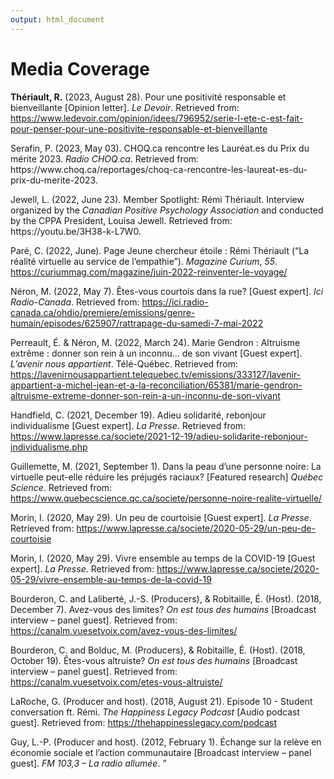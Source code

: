 ```yaml
---
output: html_document
---
```


\scriptsize
\setlength{\parindent}{-0.2in}
\setlength{\leftskip}{0.2in}
\setlength{\parskip}{8pt}

# Media Coverage

**Thériault, R.** (2023, August 28). Pour une positivité responsable et bienveillante [Opinion letter]. *Le Devoir*. Retrieved from: <https://www.ledevoir.com/opinion/idees/796952/serie-l-ete-c-est-fait-pour-penser-pour-une-positivite-responsable-et-bienveillante>

Serafin, P. (2023, May 03). CHOQ.ca rencontre les Lauréat.es du Prix du mérite 2023. *Radio CHOQ.ca*. Retrieved from: https://www.choq.ca/reportages/choq-ca-rencontre-les-laureat-es-du-prix-du-merite-2023.

Jewell, L. (2022, June 23). Member Spotlight: Rémi Thériault. Interview organized by the *Canadian Positive Psychology Association* and conducted by the CPPA President, Louisa Jewell. Retrieved from: https://youtu.be/3H38-k-L7W0.

Paré, C. (2022, June). Page Jeune chercheur étoile : Rémi Thériault ("La réalité virtuelle au service de l'empathie"). *Magazine Curium*, *55*. <https://curiummag.com/magazine/juin-2022-reinventer-le-voyage/>

Néron, M. (2022, May 7). Êtes-vous courtois dans la rue? [Guest expert]. *Ici Radio-Canada*. Retrieved from: <https://ici.radio-canada.ca/ohdio/premiere/emissions/genre-humain/episodes/625907/rattrapage-du-samedi-7-mai-2022>

Perreault, É. & Néron, M. (2022, March 24). Marie Gendron : Altruisme extrême : donner son rein à un inconnu... de son vivant [Guest expert]. *L'avenir nous appartient*. Télé-Québec. Retrieved from: <https://lavenirnousappartient.telequebec.tv/emissions/333127/lavenir-appartient-a-michel-jean-et-a-la-reconciliation/65381/marie-gendron-altruisme-extreme-donner-son-rein-a-un-inconnu-de-son-vivant>

Handfield, C. (2021, December 19). Adieu solidarité, rebonjour individualisme [Guest expert]. *La Presse*. Retrieved from: <https://www.lapresse.ca/societe/2021-12-19/adieu-solidarite-rebonjour-individualisme.php>

Guillemette, M. (2021, September 1). Dans la peau d'une personne noire: La virtuelle peut-elle réduire les préjugés raciaux? [Featured research] *Québec Science*. Retrieved from: <https://www.quebecscience.qc.ca/societe/personne-noire-realite-virtuelle/>

Morin, I. (2020, May 29). Un peu de courtoisie [Guest expert]. *La Presse*. Retrieved from: <https://www.lapresse.ca/societe/2020-05-29/un-peu-de-courtoisie>

Morin, I. (2020, May 29). Vivre ensemble au temps de la COVID-19 [Guest expert]. *La Presse*. Retrieved from: <https://www.lapresse.ca/societe/2020-05-29/vivre-ensemble-au-temps-de-la-covid-19>

Bourderon, C. and Laliberté, J.-S. (Producers), & Robitaille, É. (Host). (2018, December 7). Avez-vous des limites? *On est tous des humains* [Broadcast interview -- panel guest]. Retrieved from: <https://canalm.vuesetvoix.com/avez-vous-des-limites/>

Bourderon, C. and Bolduc, M. (Producers), & Robitaille, É. (Host). (2018, October 19). Êtes-vous altruiste? *On est tous des humains* [Broadcast interview -- panel guest]. Retrieved from: <https://canalm.vuesetvoix.com/etes-vous-altruiste/>

LaRoche, G. (Producer and host). (2018, August 21). Episode 10 - Student conversation ft. Rémi. *The Happiness Legacy Podcast* [Audio podcast guest]. Retrieved from: <https://thehappinesslegacy.com/podcast>

Guy, L.-P. (Producer and host). (2012, February 1). Échange sur la relève en économie sociale et l'action communautaire [Broadcast interview -- panel guest]. *FM 103,3 -- La radio allumée*.
"